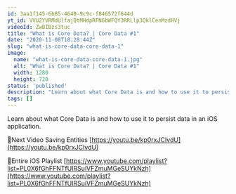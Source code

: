 ```yaml
---
id: 3aa1f145-6b85-4640-9c9c-f846572f644d
yt_id: VVU2YVRMdUlfajQtMHdpRFN6bWFQY3RRLlp3QklCenMzdHVj
videoId: ZwBIBzs3tuc
title: "What is Core Data? | Core Data #1"
date: "2020-11-08T18:28:44Z"
slug: "what-is-core-data-core-data-1"
image: 
  name: "what-is-core-data-core-data-1.jpg"
  alt: "What is Core Data? | Core Data #1"
  width: 1280
  height: 720
status: 'published'
description: "Learn about what Core Data is and how to use it to persist data in an iOS application."
tags: []
---
```


Learn about what Core Data is and how to use it to persist data in an iOS application.

🔗Next Video
Saving Entities [https://youtu.be/kp0rxJCIvdU](https://youtu.be/kp0rxJCIvdU)

🔗Entire iOS Playlist 
[https://www.youtube.com/playlist?list=PL0X6fGhFFNTfUIRSuiVFZmuMGeSUYkNzh](https://www.youtube.com/playlist?list=PL0X6fGhFFNTfUIRSuiVFZmuMGeSUYkNzh)


